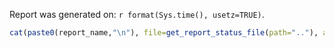 
Report was generated on: `r format(Sys.time(), usetz=TRUE)`.  

```r
cat(paste0(report_name,"\n"), file=get_report_status_file(path=".."), append=TRUE)
```
